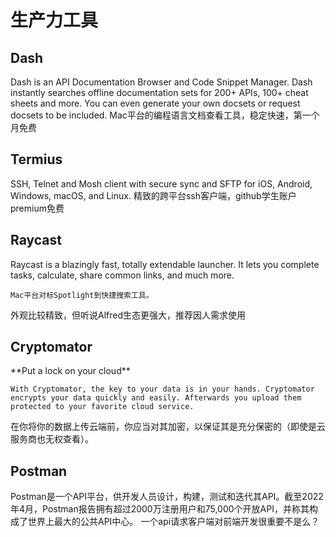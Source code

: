 
# 生产力工具

## Dash

<AppCard picOrgin="https://url-shortener.ri1ken.workers.dev/GtGTXe" appName="Dash" website="https://kapeli.com/dash" twitter="https://img.shields.io/twitter/follow/kapeli?style=social">
    Dash is an API Documentation Browser and Code Snippet Manager. Dash instantly searches offline documentation sets for 200+ APIs, 100+ cheat sheets and more. You can even generate your own docsets or request docsets to be included.
</AppCard>

<Callout>
    Mac平台的编程语言文档查看工具，稳定快速，第一个月免费
</Callout>

## Termius

<AppCard picOrgin="https://url-shortener.ri1ken.workers.dev/rJ2A3c" appName="Termius" website="https://termius.com/" twitter="https://img.shields.io/twitter/follow/termiushq?style=social">
    SSH, Telnet and Mosh client with secure sync and SFTP for iOS, Android, Windows, macOS, and Linux.
</AppCard>

<Callout>
    精致的跨平台ssh客户端，github学生账户premium免费
</Callout>

## Raycast

<AppCard picOrgin="https://url-shortener.ri1ken.workers.dev/tmScS7" appName="Raycast" website="https://www.raycast.com/" twitter="https://img.shields.io/twitter/follow/raycastapp?style=social">
    Raycast is a blazingly fast, totally extendable launcher. It lets you complete tasks, calculate, share common links, and much more.

    Mac平台对标Spotlight到快捷搜索工具。
</AppCard>

<Callout>
    外观比较精致，但听说Alfred生态更强大，推荐因人需求使用
</Callout>

## Cryptomator

<AppCard picOrgin="https://url-shortener.ri1ken.workers.dev/rPG4fJ" appName="Cryptomator" website="https://cryptomator.org/" twitter="https://img.shields.io/twitter/follow/cryptomator?style=social" github="https://img.shields.io/github/stars/cryptomator/cryptomator?style=social">
    **Put a lock on your cloud**

    With Cryptomator, the key to your data is in your hands. Cryptomator encrypts your data quickly and easily. Afterwards you upload them protected to your favorite cloud service.
</AppCard>

<Callout>
    在你将你的数据上传云端前，你应当对其加密，以保证其是充分保密的（即使是云服务商也无权查看）。
</Callout>

## Postman

<AppCard picOrgin="https://url-shortener.ri1ken.workers.dev/tKPC3G" appName="Postman" website="https://postman.com/" twitter="https://img.shields.io/twitter/follow/getpostman?style=social">
    Postman是一个API平台，供开发人员设计，构建，测试和迭代其API。截至2022年4月，Postman报告拥有超过2000万注册用户和75,000个开放API，并称其构成了世界上最大的公共API中心。
</AppCard>

<Callout>
    一个api请求客户端对前端开发很重要不是么？
</Callout>